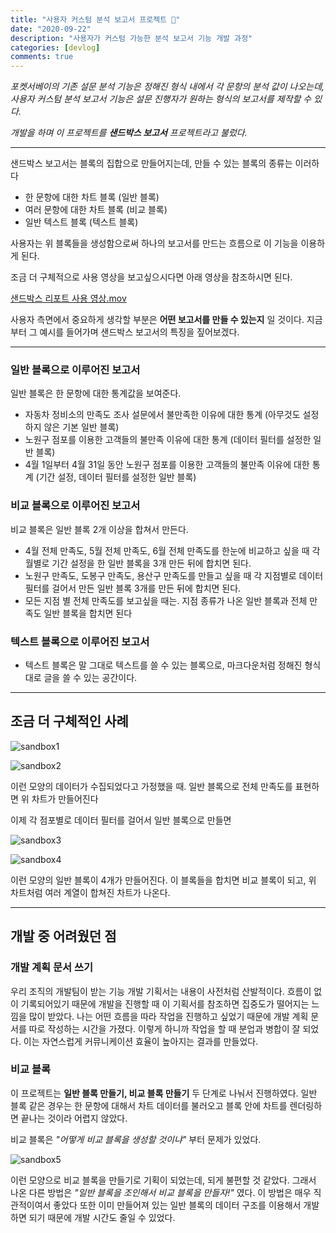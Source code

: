 ```yaml
---
title: "사용자 커스텀 분석 보고서 프로젝트 🧩"
date: "2020-09-22"
description: "사용자가 커스텀 가능한 분석 보고서 기능 개발 과정"
categories: [devlog]
comments: true
---
```


_포켓서베이의 기존 설문 분석 기능은 정해진 형식 내에서 각 문항의 분석 값이 나오는데, 사용자 커스텀 분석 보고서 기능은 설문 진행자가 원하는 형식의 보고서를 제작할 수 있다._

_개발을 하며 이 프로젝트를 **샌드박스 보고서** 프로젝트라고 불렀다._

---

샌드박스 보고서는 블록의 집합으로 만들어지는데, 만들 수 있는 블록의 종류는 이러하다

- 한 문항에 대한 차트 블록 (일반 블록)
- 여러 문항에 대한 차트 블록 (비교 블록)
- 일반 텍스트 블록 (텍스트 블록)

사용자는 위 블록들을 생성함으로써 하나의 보고서를 만드는 흐름으로 이 기능을 이용하게 된다.

조금 더 구체적으로 사용 영상을 보고싶으시다면 아래 영상을 참조하시면 된다.

[샌드박스 리포트 사용 영상.mov](https://drive.google.com/file/d/1mOdwPUf0acVkgePiNigSn38zGEOCSrSa/view?usp=drivesdk)

사용자 측면에서 중요하게 생각할 부분은 **어떤 보고서를 만들 수 있는지** 일 것이다. 지금부터 그 예시를 들어가며 샌드박스 보고서의 특징을 짚어보겠다.

---

### 일반 블록으로 이루어진 보고서

일반 블록은 한 문항에 대한 통계값을 보여준다.

- 자동차 정비소의 만족도 조사 설문에서 불만족한 이유에 대한 통계
  (아무것도 설정하지 않은 기본 일반 블록)
- 노원구 점포를 이용한 고객들의 불만족 이유에 대한 통계
  (데이터 필터를 설정한 일반 블록)
- 4월 1일부터 4월 31일 동안 노원구 점포를 이용한 고객들의 불만족 이유에 대한 통계
  (기간 설정, 데이터 필터를 설정한 일반 블록)

### 비교 블록으로 이루어진 보고서

비교 블록은 일반 블록 2개 이상을 합쳐서 만든다.

- 4월 전체 만족도, 5월 전체 만족도, 6월 전체 만족도를 한눈에 비교하고 싶을 때
  각 월별로 기간 설정을 한 일반 블록을 3개 만든 뒤에 합치면 된다.
- 노원구 만족도, 도봉구 만족도, 용산구 만족도를 만들고 싶을 때
  각 지점별로 데이터 필터를 걸어서 만든 일반 블록 3개를 만든 뒤에 합치면 된다.
- 모든 지점 별 전체 만족도를 보고싶을 때는. 지점 종류가 나온 일반 블록과 전체 만족도 일반 블록을 합치면 된다

### 텍스트 블록으로 이루어진 보고서

- 텍스트 블록은 말 그대로 텍스트를 쓸 수 있는 블록으로, 마크다운처럼 정해진 형식대로 글을 쓸 수 있는 공간이다.

---

## 조금 더 구체적인 사례

![sandbox1](../assets/sandbox1.png)

![sandbox2](../assets/sandbox2.png)

이런 모양의 데이터가 수집되었다고 가정했을 때. 일반 블록으로 전체 만족도를 표현하면 위 차트가 만들어진다

이제 각 점포별로 데이터 필터를 걸어서 일반 블록으로 만들면

![sandbox3](../assets/sandbox3.png)

![sandbox4](../assets/sandbox4.png)

이런 모양의 일반 블록이 4개가 만들어진다. 이 블록들을 합치면 비교 블록이 되고, 위 차트처럼 여러 계열이 합쳐진 차트가 나온다.

---

## 개발 중 어려웠던 점

### 개발 계획 문서 쓰기

우리 조직의 개발팀이 받는 기능 개발 기획서는 내용이 사전처럼 산발적이다. 흐름이 없이 기록되어있기 때문에 개발을 진행할 때 이 기획서를 참조하면 집중도가 떨어지는 느낌을 많이 받았다. 나는 어떤 흐름을 따라 작업을 진행하고 싶었기 때문에 개발 계획 문서를 따로 작성하는 시간을 가졌다. 이렇게 하니까 작업을 할 때 분업과 병합이 잘 되었다. 이는 자연스럽게 커뮤니케이션 효율이 높아지는 결과를 만들었다.

### 비교 블록

이 프로젝트는 **일반 블록 만들기, 비교 블록 만들기** 두 단계로 나눠서 진행하였다. 일반 블록 같은 경우는 한 문항에 대해서 차트 데이터를 불러오고 블록 안에 차트를 렌더링하면 끝나는 것이라 어렵지 않았다.

비교 블록은 _"어떻게 비교 블록을 생성할 것이냐"_ 부터 문제가 있었다.

![sandbox5](../assets/sandbox5.png)

이런 모양으로 비교 블록을 만들기로 기획이 되었는데, 되게 불편할 것 같았다. 그래서 나온 다른 방법은 _"일반 블록을 조인해서 비교 블록을 만들자!"_ 였다. 이 방법은 매우 직관적이여서 좋았다 또한 이미 만들어져 있는 일반 블록의 데이터 구조를 이용해서 개발하면 되기 때문에 개발 시간도 줄일 수 있었다.
